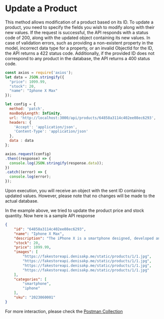 
# Update a Product

This method allows modification of a product based on its ID. To update a product,
you need to specify the fields you wish to modify along with their new values. If the request is successful,
the API responds with a status code of 200, along with the updated object containing its new values. In case of validation errors,
such as providing a non-existent property in the model, incorrect data type for a property,
or an invalid ObjectId for the ID, the API returns a 422 status code. Additionally,
if the provided ID does not correspond to any product in the database, the API returns a 400 status code.

```js copy showLineNumbers filename="products/update-product.js"
const axios = require('axios');
let data = JSON.stringify({
  "price": 1099.99,
  "stock": 20,
  "name": "Iphone X Max"
});

let config = {
  method: 'patch',
  maxBodyLength: Infinity,
  url: 'http://localhost:3000/api/products/64858a3114c402ee08ec6293',
  headers: {
    'Accept': 'application/json',
    'Content-Type': 'application/json'
  },
  data : data
};

axios.request(config)
.then((response) => {
  console.log(JSON.stringify(response.data));
})
.catch((error) => {
  console.log(error);
});
```

<Callout>
    Upon execution, you will receive an object with the sent ID containing updated values. However,
    please note that no changes will be made to the actual database.
</Callout>



In the example above, we tried to update the product price and stock quantity. Now here is a sample API response

```json copy filename="API Response"
{
    "id": "64858a3114c402ee08ec6293",
    "name": "Iphone X Max",
    "description": "The iPhone X is a smartphone designed, developed and marketed by Apple Inc. It is part of the eleventh generation of the iPhone",
    "stock": 20,
    "price": 1099.99,
    "images": [
        "https://fakestoreapi.denisakp.me/static/products/1/1.jpg",
        "https://fakestoreapi.denisakp.me/static/products/1/1.jpg",
        "https://fakestoreapi.denisakp.me/static/products/1/1.jpg",
        "https://fakestoreapi.denisakp.me/static/products/1/1.jpg"
    ],
    "categories": [
        "smartphone",
        "iphone"
    ],
    "sku": "2023060001"
}
```

For more interaction, please check the [Postman Collection](https://www.postman.com/red-eclipse-403574/workspace/denis-akp/request/6548572-3e0312a8-cc95-4ff5-bab3-a2f6f432fb89?active-environment=dff61d40-d363-4cfb-8229-c4ff7e630154)
